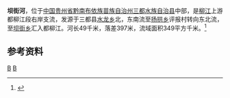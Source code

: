 {{Infobox River
  | river_name      = 坝街河
  | image_name      = 
  | image_size      = 
  | caption         = 
  | origin          = [[贵州省|贵州省]][[三都水族自治县|三都水族自治县]][[水龙乡|水龙乡]]北
  | mouth           = 贵州省三都水族自治县[[坝街乡|坝街乡]][[都柳江|都柳江]]
  | basin_countries = {{PRC}}
  | length          = 49 km
  | elevation       =
  | mouth_elevation = 
  | discharge       = 
  | watershed       = 349 km<sup>2</sup>
}}
'''坝街河'''，位于[[中国|中国]][[贵州省|贵州省]][[黔南布依族苗族自治州|黔南布依族苗族自治州]][[三都水族自治县|三都水族自治县]]中部，是[[柳江|柳江]]上游都柳江段右岸支流，发源于三都县[[水龙乡|水龙乡]]北，东南流至[[扬拱乡|扬拱乡]]评报村转向东北流，至[[坝街乡|坝街乡]]汇入都柳江。河长49千米，落差397米，流域面积349平方千米。<ref name="中国河湖大典">{{cite book zh |author=《[[中国河湖大典|中国河湖大典]]》编纂委员会 |title=《中国河湖大典·珠江卷》 |format=M|edition=1 |location=北京 |publisher=中国水利水电出版社 |date=2013年1月 |pages=91页 |id= ISBN 978-7-5170-0561-2}}</ref>

==参考资料==
{{reflist}}

[[Category:柳江水系|B]]
[[Category:贵州河流|B]]